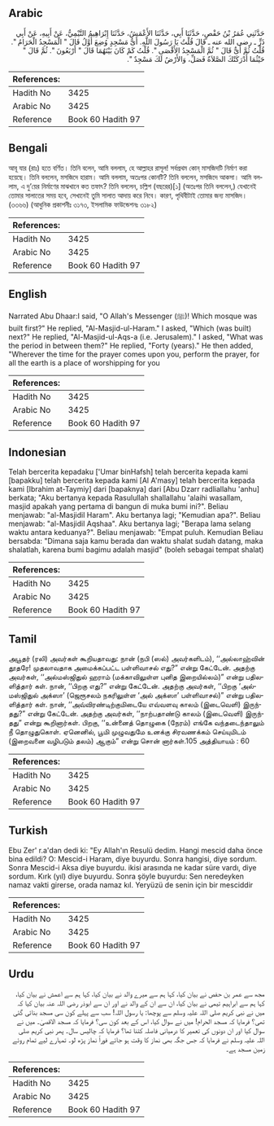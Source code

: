 ## Arabic


<div dir="rtl" lang="ar" style={{fontSize:'larger',backgroundColor:'#f8f9fa',padding:20}}>
حَدَّثَنِي عُمَرُ بْنُ حَفْصٍ، حَدَّثَنَا أَبِي، حَدَّثَنَا الأَعْمَشُ، حَدَّثَنَا إِبْرَاهِيمُ التَّيْمِيُّ، عَنْ أَبِيهِ، عَنْ أَبِي ذَرٍّ ـ رضى الله عنه ـ قَالَ قُلْتُ يَا رَسُولَ اللَّهِ‏.‏ أَىُّ مَسْجِدٍ وُضِعَ أَوَّلُ قَالَ ‏"‏ الْمَسْجِدُ الْحَرَامُ ‏"‏‏.‏ قُلْتُ ثُمَّ أَىٌّ قَالَ ‏"‏ ثُمَّ الْمَسْجِدُ الأَقْصَى ‏"‏‏.‏ قُلْتُ كَمْ كَانَ بَيْنَهُمَا قَالَ ‏"‏ أَرْبَعُونَ ‏"‏‏.‏ ثُمَّ قَالَ ‏"‏ حَيْثُمَا أَدْرَكَتْكَ الصَّلاَةُ فَصَلِّ، وَالأَرْضُ لَكَ مَسْجِدٌ ‏"‏‏.‏
</div>
<div style={{backgroundColor:'#f8f9fa',padding:20, marginBottom: 10}}><table> <thead> <tr> <th>References:</th> <th></th> </tr> </thead> <tbody><tr><td>Hadith No</td><td>3425</td></tr><tr><td>Arabic No</td><td>3425</td></tr><tr><td>Reference</td><td>Book 60 Hadith 97</td></tr></tbody></table></div>

## Bengali


<div dir="ltr" lang="bn" style={{fontSize:'larger',backgroundColor:'#f8f9fa',padding:20}}>
আবূ যার (রাঃ) হতে বর্ণিত। তিনি বলেন, আমি বললাম, হে আল্লাহর রাসূল! সর্বপ্রথম কোন্ মাসজিদটি নির্মাণ করা হয়েছে। তিনি বললেন, মসজিদে হারাম। আমি বললাম, অতঃপর কোনটি? তিনি বললেন, মসজিদে আকসা। আমি বললাম, এ দু’য়ের নির্মাণের মাঝখানে কত তফাৎ? তিনি বললেন, চল্লিশ (বছরের)[১] (অতঃপর তিনি বললেন,) যেখানেই তোমার সালাতের সময় হবে, সেখানেই তুমি সালাত আদায় করে নিবে। কারণ, পৃথিবীটাই তোমার জন্য মাসজিদ। (৩৩৬৬) (আধুনিক প্রকাশনীঃ ৩১৭৩, ইসলামিক ফাউন্ডেশনঃ ৩১৮২)
</div>
<div style={{backgroundColor:'#f8f9fa',padding:20, marginBottom: 10}}><table> <thead> <tr> <th>References:</th> <th></th> </tr> </thead> <tbody><tr><td>Hadith No</td><td>3425</td></tr><tr><td>Arabic No</td><td>3425</td></tr><tr><td>Reference</td><td>Book 60 Hadith 97</td></tr></tbody></table></div>

## English


<div dir="ltr" lang="en" style={{fontSize:'larger',backgroundColor:'#f8f9fa',padding:20}}>
Narrated Abu Dhaar:I said, "O Allah's Messenger (ﷺ)! Which mosque was built first?" He replied, "Al-Masjid-ul-Haram." I asked, "Which (was built) next?" He replied, "Al-Masjid-ul-Aqs-a (i.e. Jerusalem)." I asked, "What was the period in between them?" He replied, "Forty (years)." He then added, "Wherever the time for the prayer comes upon you, perform the prayer, for all the earth is a place of worshipping for you
</div>
<div style={{backgroundColor:'#f8f9fa',padding:20, marginBottom: 10}}><table> <thead> <tr> <th>References:</th> <th></th> </tr> </thead> <tbody><tr><td>Hadith No</td><td>3425</td></tr><tr><td>Arabic No</td><td>3425</td></tr><tr><td>Reference</td><td>Book 60 Hadith 97</td></tr></tbody></table></div>

## Indonesian


<div dir="ltr" lang="id" style={{fontSize:'larger',backgroundColor:'#f8f9fa',padding:20}}>
Telah bercerita kepadaku ['Umar binHafsh] telah bercerita kepada kami [bapakku] telah bercerita kepada kami [Al A'masy] telah bercerita kepada kami [Ibrahim at-Taymiy] dari [bapaknya] dari [Abu Dzarr radliallahu 'anhu] berkata; "Aku bertanya kepada Rasulullah shallallahu 'alaihi wasallam, masjid apakah yang pertama di bangun di muka bumi ini?". Beliau menjawab: "al-Masjidil Haram". Aku bertanya lagi; "Kemudian apa?". Beliau menjawab: "al-Masjidil Aqshaa". Aku bertanya lagi; "Berapa lama selang waktu antara keduanya?". Beliau menjawab: "Empat puluh. Kemudian Beliau bersabda: "Dimana saja kamu berada dan waktu shalat sudah datang, maka shalatlah, karena bumi bagimu adalah masjid" (boleh sebagai tempat shalat)
</div>
<div style={{backgroundColor:'#f8f9fa',padding:20, marginBottom: 10}}><table> <thead> <tr> <th>References:</th> <th></th> </tr> </thead> <tbody><tr><td>Hadith No</td><td>3425</td></tr><tr><td>Arabic No</td><td>3425</td></tr><tr><td>Reference</td><td>Book 60 Hadith 97</td></tr></tbody></table></div>

## Tamil


<div dir="ltr" lang="ta" style={{fontSize:'larger',backgroundColor:'#f8f9fa',padding:20}}>
அபூதர் (ரலி) அவர்கள் கூறியதாவது: நான் (நபி (ஸல்) அவர்களிடம்), ‘‘அல்லாஹ்வின் தூதரே! முதலாவதாக அமைக்கப்பட்ட பள்ளிவாசல் எது?” என்று கேட்டேன். அதற்கு அவர்கள், ‘‘அல்மஸ்ஜிதுல் ஹராம் (மக்காவிலுள்ள புனித இறையில்லம்)” என்று பதிலளித்தார் கள். நான், ‘‘பிறகு எது?” என்று கேட்டேன். அதற்கு அவர்கள், ‘‘பிறகு ‘அல்மஸ்ஜிதுல் அக்ஸா’ (ஜெரூசலம் நகரிலுள்ள ‘அல் அக்ஸா’ பள்ளிவாசல்)” என்று பதிலளித்தார் கள். நான், ‘‘அவ்விரண்டிற்குமிடையே எவ்வளவு காலம் (இடைவெளி) இருந்தது?” என்று கேட்டேன். அதற்கு அவர்கள், ‘‘நாற்பதாண்டு காலம் (இடைவெளி) இருந்தது” என்று கூறினார்கள். பிறகு, ‘‘உன்னைத் தொழுகை (நேரம்) எங்கே வந்தடைந்தாலும் நீ தொழுதுகொள். ஏனெனில், பூமி முழுவதுமே உனக்கு சிரவணக்கம் செய்யுமிடம் (இறைவனை வழிபடும் தலம்) ஆகும்” என்று சொன் னார்கள்.105 அத்தியாயம் : 60
</div>
<div style={{backgroundColor:'#f8f9fa',padding:20, marginBottom: 10}}><table> <thead> <tr> <th>References:</th> <th></th> </tr> </thead> <tbody><tr><td>Hadith No</td><td>3425</td></tr><tr><td>Arabic No</td><td>3425</td></tr><tr><td>Reference</td><td>Book 60 Hadith 97</td></tr></tbody></table></div>

## Turkish


<div dir="ltr" lang="tr" style={{fontSize:'larger',backgroundColor:'#f8f9fa',padding:20}}>
Ebu Zer' r.a'dan dedi ki: "Ey Allah'ın Resulü dedim. Hangi mescid daha önce bina edildi? O: Mescid-i Haram, diye buyurdu. Sonra hangisi, diye sordum. Sonra Mescid-i Aksa diye buyurdu. ikisi arasında ne kadar süre vardı, diye sordum. Kırk (yıl) diye buyurdu. Sonra şöyle buyurdu: Sen neredeyken namaz vakti girerse, orada namaz kıl. Yeryüzü de senin için bir mesciddir
</div>
<div style={{backgroundColor:'#f8f9fa',padding:20, marginBottom: 10}}><table> <thead> <tr> <th>References:</th> <th></th> </tr> </thead> <tbody><tr><td>Hadith No</td><td>3425</td></tr><tr><td>Arabic No</td><td>3425</td></tr><tr><td>Reference</td><td>Book 60 Hadith 97</td></tr></tbody></table></div>

## Urdu


<div dir="rtl" lang="ur" style={{fontSize:'larger',backgroundColor:'#f8f9fa',padding:20}}>
مجھ سے عمر بن حفص نے بیان کیا، کہا ہم سے میرے والد نے بیان کیا، کہا ہم سے اعمش نے بیان کیا، کہا ہم سے ابراہیم تیمی نے بیان کیا، ان سے ان کے والد نے اور ان سے ابوذر رضی اللہ عنہ بیان کیا کہ میں نے نبی کریم صلی اللہ علیہ وسلم سے پوچھا: یا رسول اللہ! سب سے پہلے کون سی مسجد بنائی گئی تھی؟ فرمایا کہ مسجد الحرام! میں نے سوال کیا، اس کے بعد کون سی؟ فرمایا کہ مسجد الاقصیٰ۔ میں نے سوال کیا اور ان دونوں کی تعمیر کا درمیانی فاصلہ کتنا تھا؟ فرمایا کہ چالیس سال۔ پھر نبی کریم صلی اللہ علیہ وسلم نے فرمایا کہ جس جگہ بھی نماز کا وقت ہو جائے فوراً نماز پڑھ لو۔ تمہارے لیے تمام روئے زمین مسجد ہے۔
</div>
<div style={{backgroundColor:'#f8f9fa',padding:20, marginBottom: 10}}><table> <thead> <tr> <th>References:</th> <th></th> </tr> </thead> <tbody><tr><td>Hadith No</td><td>3425</td></tr><tr><td>Arabic No</td><td>3425</td></tr><tr><td>Reference</td><td>Book 60 Hadith 97</td></tr></tbody></table></div>